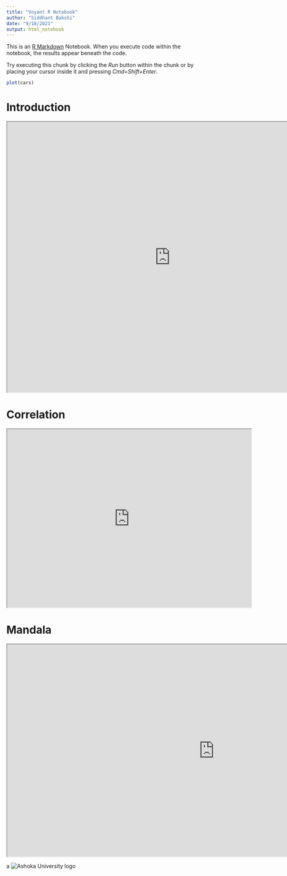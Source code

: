 ```yaml
---
title: "Voyant R Notebook"
author: "Siddhant Bakshi"
date: "9/18/2021"
output: html_notebook
---
```


This is an [R Markdown](http://rmarkdown.rstudio.com) Notebook. When you execute code within the notebook, the results appear beneath the code. 

Try executing this chunk by clicking the *Run* button within the chunk or by placing your cursor inside it and pressing *Cmd+Shift+Enter*. 

```r
plot(cars)
```

# Introduction 
  

<iframe style='width: 850px; height: 705px;' src='https://voyant-tools.org/tool/Trends/?query=mr&query=mrs&query=said&query=miss&query=think&corpus=austen' data-external = '1'></iframe>

# Correlation

<iframe style='width: 637px; height: 465px;' src='https://voyant-tools.org/tool/Trends/?query=jesus*%20%7C%20christ*%20%7C%20heaven*%20&query=hell*%20%7C%20satan*&view=corpusterms&corpus=c8f49d5bfead7457a65341f1531c0a3f' data-external = '1'></iframe>

# Mandala

<iframe style='width: 1080px; height: 553px;' src='https://voyant-tools.org/tool/Mandala/?query=christ*&query=church*&query=religion*&query=satan*&query=hell*&query=jesus*&corpus=715ad2c45ca409a1155c019f3a0c7595' data-external = '1'></iframe>
a
![Ashoka University logo](https://www.ashoka.edu.in/admin_assets/global/images/logo/logo-ashoka.png)
